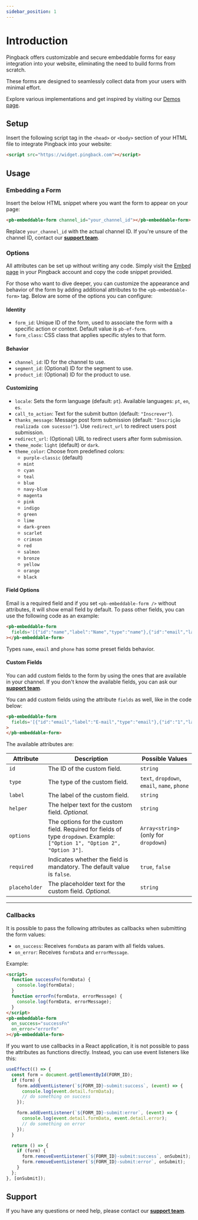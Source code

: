 ```yaml
---
sidebar_position: 1
---
```


# Introduction

Pingback offers customizable and secure embeddable forms for easy integration into your website, eliminating the need to build forms from scratch.

These forms are designed to seamlessly collect data from your users with minimal effort.

Explore various implementations and get inspired by visiting our [Demos page](/docs/embed/demos).

## Setup

Insert the following script tag in the `<head>` or `<body>` section of your HTML file to integrate Pingback into your website:

```html
<script src="https://widget.pingback.com"></script>
```

## Usage

### Embedding a Form

Insert the below HTML snippet where you want the form to appear on your page:

```html
<pb-embeddable-form channel_id="your_channel_id"></pb-embeddable-form>
```

Replace `your_channel_id` with the actual channel ID. If you're unsure of the channel ID, contact our [**support team**](https://helpcenter.pingback.com/).

### Options

All attributes can be set up without writing any code. Simply visit the [Embed page](https://pingback.com/publish/settings/embed) in your Pingback account and copy the code snippet provided.

For those who want to dive deeper, you can customize the appearance and behavior of the form by adding additional attributes to the `<pb-embeddable-form>` tag. Below are some of the options you can configure:

#### Identity

- `form_id`: Unique ID of the form, used to associate the form with a specific action or context. Default value is `pb-ef-form`.
- `form_class`: CSS class that applies specific styles to that form.

#### Behavior

- `channel_id`: ID for the channel to use.
- `segment_id`: (Optional) ID for the segment to use.
- `product_id`: (Optional) ID for the product to use.

#### Customizing

- `locale`: Sets the form language (default: `pt`). Available languages: `pt`, `en`, `es`.
- `call_to_action`: Text for the submit button (default: `"Inscrever"`).
- `thanks_message`: Message post form submission (default: `"Inscrição realizada com sucesso!"`). Use `redirect_url` to redirect users post submission.
- `redirect_url`: (Optional) URL to redirect users after form submission.
- `theme_mode`: `light` (default) or `dark`.
- `theme_color`: Choose from predefined colors:
  - `purple-classic` (default)
  - `mint`
  - `cyan`
  - `teal`
  - `blue`
  - `navy-blue`
  - `magenta`
  - `pink`
  - `indigo`
  - `green`
  - `lime`
  - `dark-green`
  - `scarlet`
  - `crimson`
  - `red`
  - `salmon`
  - `bronze`
  - `yellow`
  - `orange`
  - `black`

#### Field Options

Email is a required field and if you set `<pb-embeddable-form />` without attributes, it will show email field by default. To pass other fields, you can use the following code as an example:

```html
<pb-embeddable-form
  fields='[{"id":"name","label":"Name","type":"name"},{"id":"email","label":"E-mail","type":"email"},{"id":"phone","label":"Phone","type":"phone"}]'
></pb-embeddable-form>
```

Types `name`, `email` and `phone` has some preset fields behavior.

#### Custom Fields

You can add custom fields to the form by using the ones that are available in your channel. If you don't know the available fields, you can ask our [**support team**](https://helpcenter.pingback.com/).

You can add custom fields using the attribute `fields` as well, like in the code below:

```html
<pb-embeddable-form
  fields='[{"id":"email","label":"E-mail","type":"email"},{"id":"1","label":"Custom Text","type":"text","placeholder":"type something"},{"id":"2","label":"Select an option","type":"dropdown","placeholder":"Some option","helper":"helper","options":["option 1","option 2"]}]'
>
</pb-embeddable-form>
```

The available attributes are:

| **Attribute** | **Description**                                                                                                            | **Possible Values**                          |
| ------------- | -------------------------------------------------------------------------------------------------------------------------- | -------------------------------------------- |
| `id`          | The ID of the custom field.                                                                                                | `string`                                     |
| `type`        | The type of the custom field.                                                                                              | `text`, `dropdown`, `email`, `name`, `phone` |
| `label`       | The label of the custom field.                                                                                             | `string`                                     |
| `helper`      | The helper text for the custom field. _Optional._                                                                          | `string`                                     |
| `options`     | The options for the custom field. Required for fields of type `dropdown`. Example: `["Option 1", "Option 2", "Option 3"]`. | `Array<string>` (only for `dropdown`)        |
| `required`    | Indicates whether the field is mandatory. The default value is `false`.                                                    | `true`, `false`                              |
| `placeholder` | The placeholder text for the custom field. _Optional._                                                                     | `string`                                     |

---

### Callbacks

It is possible to pass the following attributes as callbacks when submitting the form values:

- `on_success`: Receives `formData` as param with all fields values.
- `on_error`: Receives `formData` and `errorMessage`.

Example:

```html
<script>
  function successFn(formData) {
    console.log(formData);
  }
  function errorFn(formData, errorMessage) {
    console.log(formData, errorMessage);
  }
</script>
<pb-embeddable-form
  on_success="successFn"
  on_error="errorFn"
></pb-embeddable-form>
```

If you want to use callbacks in a React application, it is not possible to pass the attributes as functions directly. Instead, you can use event listeners like this:

```jsx
useEffect(() => {
  const form = document.getElementById(FORM_ID);
  if (form) {
    form.addEventListener(`${FORM_ID}-submit:success`, (event) => {
      console.log(event.detail.formData);
      // do something on success
    });

    form.addEventListener(`${FORM_ID}-submit:error`, (event) => {
      console.log(event.detail.formData, event.detail.error);
      // do something on error
    });
  }

  return () => {
    if (form) {
      form.removeEventListener(`${FORM_ID}-submit:success`, onSubmit);
      form.removeEventListener(`${FORM_ID}-submit:error`, onSubmit);
    }
  };
}, [onSubmit]);
```

## Support

If you have any questions or need help, please contact our [**support team**](https://helpcenter.pingback.com/).
